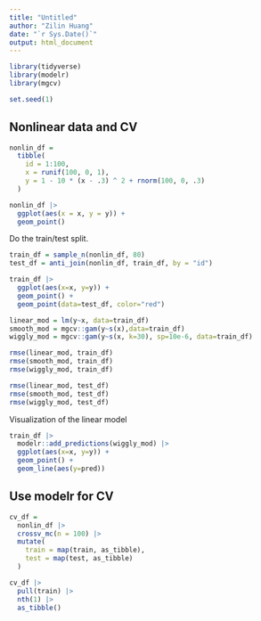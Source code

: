 ```yaml
---
title: "Untitled"
author: "Zilin Huang"
date: "`r Sys.Date()`"
output: html_document
---
```


```r
library(tidyverse)
library(modelr)
library(mgcv)

set.seed(1)
```

## Nonlinear data and CV

```r
nonlin_df = 
  tibble(
    id = 1:100,
    x = runif(100, 0, 1),
    y = 1 - 10 * (x - .3) ^ 2 + rnorm(100, 0, .3)
  )

nonlin_df |> 
  ggplot(aes(x = x, y = y)) + 
  geom_point()
```

Do the train/test split.

```r
train_df = sample_n(nonlin_df, 80)
test_df = anti_join(nonlin_df, train_df, by = "id")
```

```r
train_df |>
  ggplot(aes(x=x, y=y)) +
  geom_point() +
  geom_point(data=test_df, color="red")
```

```r
linear_mod = lm(y~x, data=train_df)
smooth_mod = mgcv::gam(y~s(x),data=train_df)
wiggly_mod = mgcv::gam(y~s(x, k=30), sp=10e-6, data=train_df)

rmse(linear_mod, train_df)
rmse(smooth_mod, train_df)
rmse(wiggly_mod, train_df)

rmse(linear_mod, test_df)
rmse(smooth_mod, test_df)
rmse(wiggly_mod, test_df)
```

Visualization of the linear model

```r
train_df |>
  modelr::add_predictions(wiggly_mod) |>
  ggplot(aes(x=x, y=y)) +
  geom_point() +
  geom_line(aes(y=pred))
```

## Use modelr for CV

```r
cv_df = 
  nonlin_df |>
  crossv_mc(n = 100) |>
  mutate(
    train = map(train, as_tibble),
    test = map(test, as_tibble)
  )
```

```r
cv_df |>
  pull(train) |>
  nth(1) |>
  as_tibble()
```